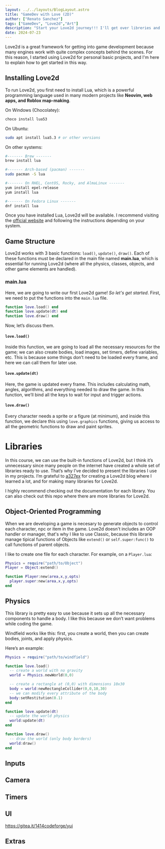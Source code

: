 ```yaml
---
layout: ../../layouts/BlogLayout.astro
title: "GameDev with Love (2D)"
author: ["Renato Sanchez"]
tags: ["GameDev", "Love2d","Art"]
description: "Start your Love2d journey!!! I'll get over libreries and programming technices to get a finel game."
date: 2024-07-23
---
```



Love2d is a great framework for getting into game development because many engines work with quite complex concepts behind the scenes. For this reason, I started using Love2d for personal basic projects, and I'm here to explain how to get started in this way.

## Installing Love2d

To run Love2d, you first need to install Lua, which is a powerful programming language used in many modern projects like **Neovim, web apps, and Roblox map-making**.

On Windows (Chocolatey):

```bash
choco install lua53
```

On Ubuntu:

```bash
sudo apt install lua5.3 # or other versions
```

On other systems:

```bash
#------- Brew -------
brew install lua

#------- Arch-based (pacman) -------
sudo pacman -S lua

#------- On RHEL, CentOS, Rocky, and AlmaLinux -------
yum install epel-release
yum install lua

#------- On Fedora Linux -------
dnf install lua
```

Once you have installed Lua, Love2d will be available. I recommend visiting the [official website](https://Love2d.org/) and following the instructions depending on your system.

## Game Structure

Love2d works with 3 basic functions: `load()`, `update()`, `draw()`. Each of these functions must be declared in the main file named **main.lua**, which is essential for running Love2d (where all the physics, classes, objects, and other game elements are handled).

### main.lua

Here, we are going to write our first Love2d game! _So let's get started_. First, we need to put the functions into the `main.lua` file.

```lua
function love.load() end
function love.update(dt) end
function love.draw() end
```

Now, let’s discuss them.

#### `love.load()`

Inside this function, we are going to load all the necessary resources for the game; we can also create bodies, load images, set timers, define variables, etc. This is because some things don’t need to be loaded every frame, and here we can call them for later use.

#### `love.update(dt)`

Here, the game is updated every frame. This includes calculating math, angles, algorithms, and everything needed to draw the game. In this function, we’ll bind all the keys to wait for input and trigger actions.

#### `love.draw()`

Every character needs a sprite or a figure (at minimum), and inside this function, we declare this using `love.graphics` functions, giving us access to all the geometric functions to draw and paint sprites.

# Libraries

In this course, we can use the built-in functions of Love2d, but I think it’s unnecessary since many people on the internet have created a whole set of libraries ready to use. That’s why I’ve decided to present the libraries I use in my projects. I’m grateful to [a327ex](https://github.com/a327ex) for creating a Love2d blog where I learned a lot, and for making many libraries for Love2d.

I highly recommend checking out the documentation for each library. You can also check out this repo where there are more libraries for Love2d.

<Card url="https://github.com/love2d-community/awesome-love2d" />

## Object-Oriented Programming

<Card url="https://github.com/rxi/classic" />

When we are developing a game is necesary to generate objects to control each character, npc or item in the game. Love2d doesn't includes an OOP handler or manager, that's why I like to use Classic, because this librarie manage tipical functions of Objects like `extend()` or `self.super:func()` to call functions of parent objects.

I like to create one file for each character. For example, on a `Player.lua`:

```lua
Physics = require("path/to/Object")
Player = Object:extend()

function Player:new(area,x,y,opts)
  player.super:new(area,x,y,opts)
end

```

## Physics

<Card url="https://github.com/a327ex/windfield" />

This library is pretty easy to use because it sets up all the necessary components to handle a body. I like this because we don’t want problems while coding the game.

Windfield works like this: first, you create a world, then you can create bodies, joints, and apply physics.

Here’s an example:

```lua
Physics = require("path/to/windfield")

function love.load()
  -- create a world with no gravity
  world = Physics.newWorld(0,0)

  -- create a rectangle at (0,0) with dimensions 10x30
  body = world:newRectangleCollider(0,0,10,30)
  -- we can modify every attribute of the body
  body:setRestitution(0.1)
end

function love.update(dt)
  -- update the world physics
  world:update(dt)
end

function love.draw()
  -- draw the world (only body borders)
  world:draw()
end
```

## Inputs

<Card url="https://github.com/a327ex/boipushy" />

## Camera

<Card url="https://github.com/a327ex/STALKER-X" />

## Timers

<Card url="https://github.com/vrld/hump" />

## UI

https://gitea.it/1414codeforge/yui

## Extras

<Card url="https://github.com/Yonaba/Moses" />
